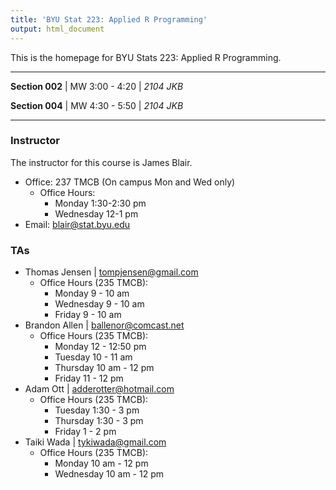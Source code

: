 ```yaml
---
title: 'BYU Stat 223: Applied R Programming'
output: html_document
---
```


This is the homepage for BYU Stats 223: Applied R Programming.

---

**Section 002** | MW 3:00 - 4:20 | *2104 JKB*


**Section 004** | MW 4:30 - 5:50 | *2104 JKB*

---

### Instructor
The instructor for this course is James Blair.

* Office: 237 TMCB (On campus Mon and Wed only)
  * Office Hours:
    * Monday 1:30-2:30 pm
    * Wednesday 12-1 pm
* Email: [blair@stat.byu.edu](mailto:blair@stat.byu.edu)

### TAs
* Thomas Jensen | [tompjensen@gmail.com](mailto:tompjensen@gmail.com)
  * Office Hours (235 TMCB):
    * Monday 9 - 10 am
    * Wednesday 9 - 10 am
    * Friday 9 - 10 am
* Brandon Allen | [ballenor@comcast.net](mailto:ballenor@comcast.net)
  * Office Hours (235 TMCB):
    * Monday 12 - 12:50 pm
    * Tuesday 10 - 11 am
    * Thursday 10 am - 12 pm
    * Friday 11 - 12 pm
* Adam Ott | [adderotter@hotmail.com](mailto:adderotter@hotmail.com)
  * Office Hours (235 TMCB):
    * Tuesday 1:30 - 3 pm
    * Thursday 1:30 - 3 pm
    * Friday 1 - 2 pm
* Taiki Wada | [tykiwada@gmail.com](mailto:tykiwada@gmail.com)
  * Office Hours (235 TMCB):
    * Monday 10 am - 12 pm
    * Wednesday 10 am - 12 pm